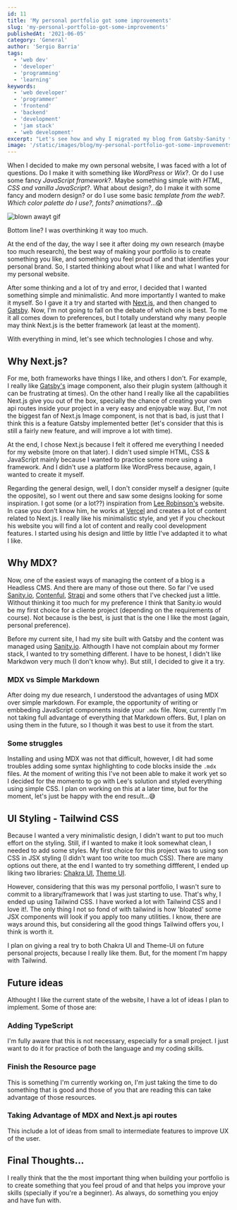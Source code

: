 ```yaml
---
id: 11
title: 'My personal portfolio got some improvements'
slug: 'my-personal-portfolio-got-some-improvements'
publishedAt: '2021-06-05'
category: 'General'
author: 'Sergio Barria'
tags:
  - 'web dev'
  - 'developer'
  - 'programming'
  - 'learning'
keywords:
  - 'web developer'
  - 'programmer'
  - 'frontend'
  - 'backend'
  - 'development'
  - 'jam stack'
  - 'web development'
excerpt: "Let's see how and why I migrated my blog from Gatsby-Sanity to Next-MDX."
image: '/static/images/blog/my-personal-portfolio-got-some-improvements/post-cover.png'
---
```


When I decided to make my own personal website, I was faced with a lot of questions. Do I make it with something like *WordPress* or *Wix*?. Or do I use some fancy *JavaScript framework*?. Maybe something simple with *HTML, CSS and vanilla JavaScript*?. What about design?, do I make it with some fancy and modern design? or do I use some basic *template from the web?. Which color palette do I use?, fonts? animations?*...😱

![blown awayt gif](https://media.giphy.com/media/SACoDGYTvVNhZYNb5a/giphy.gif)

Bottom line? I was overthinking it way too much.

At the end of the day, the way I see it after doing my own research (maybe too much research), the best way of making your portfolio is to create something you like, and something you feel proud of and that identifies your personal brand. So, I started thinking about what I like and what I wanted for my personal website.

After some thinking and a lot of try and error, I decided that I wanted something simple and minimalistic. And more importantly I wanted to make it myself. So I gave it a try and started with [Next.js](https://nextjs.org/), and then changed to [Gatsby](https://www.gatsbyjs.com/). Now, I'm not going to fall on the debate of which one is best. To me it all comes down to preferences, but I totally understand why many people may think Next.js is the better framework (at least at the moment).

With everything in mind, let's see which technologies I chose and why.

## Why Next.js?

For me, both frameworks have things I like, and others I don't. For example, I really like [Gatsby's](https://www.gatsbyjs.com/plugins/gatsby-image/) image component, also their plugin system (although it can be frustrating at times). On the other hand I really like all the capabilities Next.js give you out of the box, specially the chance of creating your own api routes inside your project in a very easy and enjoyable way. But, I'm not the biggest fan of Next.js Image component, is not that is bad, is just that I think this is a feature Gatsby implemented better (let's consider that this is still a fairly new feature, and will improve a lot with time).

At the end, I chose Next.js because I felt it offered me everything I needed for my website (more on that later). I didn't used simple HTML, CSS & JavaScript mainly because I wanted to practice some more using a framework. And I didn't use a platform like WordPress because, again, I wanted to create it myself. 

Regarding the general design, well, I don't consider myself a designer (quite the opposite), so I went out there and saw some designs looking for some inspiration. I got some (or a lot??) inspiration from [Lee Robinson's](https://leerob.io/) website. In case you don't know him, he works at [Vercel](https://vercel.com/) and creates a lot of content related to Next.js. I really like his minimalistic style, and yet if you checkout his website you will find a lot of content and really cool development features. I started using his design and little by little I've addapted it to what I like.

## Why MDX?

Now, one of the easiest ways of managing the content of a blog is a Headless CMS. And there are many of those out there. So far I've used [Sanity.io](https://www.sanity.io/), [Contenful](https://www.contentful.com/), [Strapi](https://strapi.io/) and some others that I've checked just a little. Without thinking it too much for my preference I think that Sanity.io would be my first choice for a cliente project (depending on the requirements of course). Not because is the best, is just that is the one I like the most (again, personal preference).

Before my current site, I had my site built with Gatsby and the content was managed using [Sanity.io](https://www.sanity.io/). Althougth I have not complain about my former stack, I wanted to try something different. I have to be honest, I didn't like Markdwon very much (I don't know why). But still, I decided to give it a try.

### MDX vs Simple Markdown

After doing my due research, I understood the advantages of using MDX over simple markdown. For example, the opportunity of writing or embbeding JavaScript components inside your `.mdx` file. Now, currently I'm not taking full advantage of everything that Markdown offers. But, I plan on using them in the future, so I though it was best to use it from the start.

### Some struggles

Installing and using MDX was not that difficult, however, I dit had some troubles adding some syntax highlighting to code blocks inside the `.mdx` files. At the moment of writing this I've not been able to make it work yet so I decided for the momento to go with Lee's solution and styled everything using simple CSS. I plan on working on this at a later time, but for the moment, let's just be happy with the end result...😅

## UI Styling - Tailwind CSS

Because I wanted a very minimalistic design, I didn't want to put too much effort on the styling. Still, if I wanted to make it look somewhat clean, I needed to add some styles. My first choice for this project was to using son CSS in JSX styling (I didn't want too write too much CSS). There are many options out there, at the end I wanted to try something diffferent, I ended up liking two libraries: [Chakra UI](https://chakra-ui.com/), [Theme UI](https://theme-ui.com/getting-started/). 

However, considering that this was my personal portfolio, I wasn't sure to commit to a library/framework that I was just starting to use. That's why, I ended up using Tailwind CSS. I have worked a lot with Tailwind CSS and I love it!. The only thing I not so fond of with tailwind is how 'bloated' some JSX components will look if you apply too many utilities. I know, there are ways around this, but considering all the good things Tailwind offers you, I think is worth it.

I plan on giving a real try to both Chakra UI and Theme-UI on future personal projects, because I really like them. But, for the moment I'm happy with Tailwind.

## Future ideas

Althought I like the current state of the website, I have a lot of ideas I plan to implement. Some of those are:

### Adding TypeScript

I'm fully aware that this is not necessary, especially for a small project. I just want to do it for practice of both the language and my coding skills.

### Finish the Resource page

This is something I'm currently working on, I'm just taking the time to do something that is good and those of you that are reading this can take advantage of those resources.

### Taking Advantage of MDX and Next.js api routes

This include a lot of ideas from small to intermediate features to improve UX of the user.

## Final Thoughts...

I really think that the the most important thing when building your portfolio is to create something that you feel proud of and that helps you improve your skills (specially if you're a beginner). As always, do something you enjoy and have fun with.

